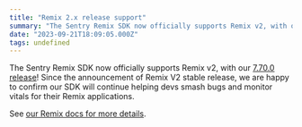 ```yaml
---
title: "Remix 2.x release support"
summary: "The Sentry Remix SDK now officially supports Remix v2, with our 7.70.0 release ! Since the announcement of Remix V2 stable release, we are happy to confirm..."
date: "2023-09-21T18:09:05.000Z"
tags: undefined
---
```


  The Sentry Remix SDK now officially supports Remix v2, with our [7.70.0 release](https://github.com/getsentry/sentry-javascript/releases/tag/7.70.0)! Since the announcement of Remix V2 stable release, we are happy to confirm our SDK will continue helping devs smash bugs and monitor vitals for their Remix applications.

See [our Remix docs for more details](https://docs.sentry.io/platforms/javascript/guides/remix/).
